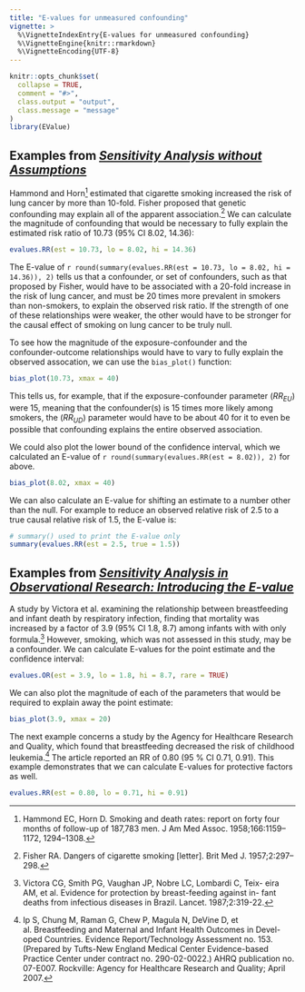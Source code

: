 ```yaml
---
title: "E-values for unmeasured confounding"
vignette: >
  %\VignetteIndexEntry{E-values for unmeasured confounding}
  %\VignetteEngine{knitr::rmarkdown}
  %\VignetteEncoding{UTF-8}
---
```


```r
knitr::opts_chunk$set(
  collapse = TRUE,
  comment = "#>",
  class.output = "output",
  class.message = "message"
)
library(EValue)
```

## Examples from [*Sensitivity Analysis without Assumptions*](https://www.ncbi.nlm.nih.gov/pmc/articles/PMC4820664/)

Hammond and Horn^[Hammond EC, Horn D. Smoking and death rates: report on forty four months of follow-up of 187,783 men. J Am Med Assoc. 1958;166:1159– 1172, 1294–1308.] estimated that cigarette smoking increased the risk of lung cancer by more than 10-fold. Fisher proposed that genetic confounding may explain all of the apparent association.^[Fisher RA. Dangers of cigarette smoking [letter]. Brit Med J. 1957;2:297– 298.] We can calculate the magnitude of confounding that would be necessary to fully explain the estimated risk ratio of 10.73 (95% CI 8.02, 14.36):

```r
evalues.RR(est = 10.73, lo = 8.02, hi = 14.36)
```

The E-value of `r round(summary(evalues.RR(est = 10.73, lo = 8.02, hi = 14.36)), 2)` tells us that a confounder, or set of confounders, such as that proposed by Fisher, would have to be associated with a 20-fold increase in the risk of lung cancer, and must be 20 times more prevalent in smokers than non-smokers, to explain the observed risk ratio. If the strength of one of these relationships were weaker, the other would have to be stronger for the causal effect of smoking on lung cancer to be truly null.

To see how the magnitude of the exposure-confounder and the confounder-outcome relationships would have to vary to fully explain the observed assocation, we can use the `bias_plot()` function:

```r
bias_plot(10.73, xmax = 40)
```

This tells us, for example, that if the exposure-confounder parameter ($RR_{EU}$) were 15, meaning that the confounder(s) is 15 times more likely among smokers, the ($RR_{UD}$) parameter would have to be about 40 for it to even be possible that confounding explains the entire observed association.

We could also plot the lower bound of the confidence interval, which we calculated an E-value of `r round(summary(evalues.RR(est = 8.02)), 2)` for above.

```r
bias_plot(8.02, xmax = 40)
```

We can also calculate an E-value for shifting an estimate to a number other than the null. For example to reduce an observed relative risk of 2.5 to a true causal relative risk of 1.5, the E-value is:

```r
# summary() used to print the E-value only
summary(evalues.RR(est = 2.5, true = 1.5))
```

## Examples from [*Sensitivity Analysis in Observational Research: Introducing the E-value*](https://www.acpjournals.org/doi/10.7326/M16-2607?doi=10.7326%2FM16-2607)

A study by Victora et al. examining the relationship between breastfeeding and infant death by respiratory infection, finding that mortality was increased by a factor of 3.9 (95% CI 1.8, 8.7) among infants with with only formula.^[Victora CG, Smith PG, Vaughan JP, Nobre LC, Lombardi C, Teix- eira AM, et al. Evidence for protection by breast-feeding against in- fant deaths from infectious diseases in Brazil. Lancet. 1987;2:319-22.] However, smoking, which was not assessed in this study, may be a confounder. We can calculate E-values for the point estimate and the confidence interval:

```r
evalues.OR(est = 3.9, lo = 1.8, hi = 8.7, rare = TRUE)
```

We can also plot the magnitude of each of the parameters that would be required to explain away the point estimate:

```r
bias_plot(3.9, xmax = 20)
```


The next example concerns a study by the Agency for Healthcare Research and Quality, which found that breastfeeding decreased the risk of childhood leukemia.^[Ip S, Chung M, Raman G, Chew P, Magula N, DeVine D, et al. Breastfeeding and Maternal and Infant Health Outcomes in Devel- oped Countries. Evidence Report/Technology Assessment no. 153. (Prepared by Tufts-New England Medical Center Evidence-based Practice Center under contract no. 290-02-0022.) AHRQ publication no. 07-E007. Rockville: Agency for Healthcare Research and Quality; April 2007.] The article reported an RR of 0.80 (95 % CI 0.71, 0.91). This example demonstrates that we can calculate E-values for protective factors as well.

```r
evalues.RR(est = 0.80, lo = 0.71, hi = 0.91)
```
